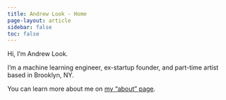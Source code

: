 ```yaml
---
title: Andrew Look - Home
page-layout: article
sidebar: false
toc: false
---
```


Hi, I'm Andrew Look.

I'm a machine learning engineer, ex-startup founder, and part-time artist based in Brooklyn, NY.

You can learn more about me on [my "about" page](about/index.qmd).